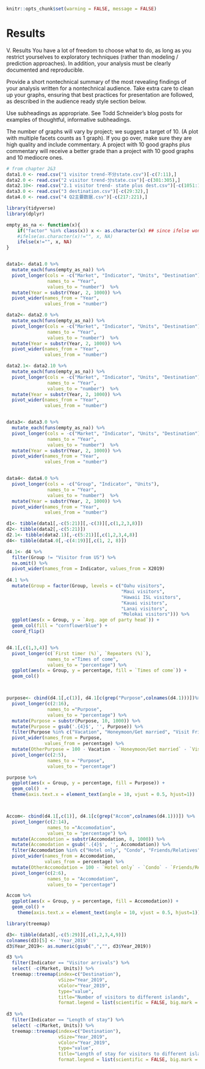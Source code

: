
```r
knitr::opts_chunk$set(warning = FALSE, message = FALSE)
```

# Results


V. Results
You have a lot of freedom to choose what to do, as long as you restrict yourselves to exploratory techniques (rather than modeling / prediction approaches). In addition, your analysis must be clearly documented and reproducible.

Provide a short nontechnical summary of the most revealing findings of your analysis written for a nontechnical audience. Take extra care to clean up your graphs, ensuring that best practices for presentation are followed, as described in the  audience ready style section  below.

Use subheadings as appropriate. See  Todd Schneider’s blog posts  for examples of thoughtful, informative subheadings.

The number of graphs will vary by project; we suggest a target of 10. (A plot with multiple facets counts as 1 graph).  If you go over, make sure they are high quality and include commentary.  A project with 10 good graphs plus commentary will receive a better grade than a project with 10 good graphs and 10 mediocre ones.


```r
# from chapter 2&3
data1.0 <- read.csv("1 visitor trend-不分state.csv")[-c(7:11),]
data2.0 <- read.csv("2 visitor trend-分state.csv")[-c(301:305),]
data2.10<- read.csv("2.1 visitor trend- state plus dest.csv")[-c(1051:1054),]
data3.0 <- read.csv("3 destination.csv")[-c(29:32),]
data4.0 <- read.csv("4 Q2主要数据.csv")[-c(217:221),]

library(tidyverse)
library(dplyr)

empty_as_na <- function(x){
    if("factor" %in% class(x)) x <- as.character(x) ## since ifelse wont work with factors
    #ifelse(as.character(x)!="", x, NA)
    ifelse(x!="", x, NA)
}


data1<- data1.0 %>% 
  mutate_each(funs(empty_as_na)) %>%
  pivot_longer(cols = -c("Market", "Indicator", "Units", "Destination"),
               names_to = "Year",
               values_to = "number")  %>%
  mutate(Year = substr(Year, 2, 1000)) %>%
  pivot_wider(names_from = "Year",
              values_from = "number")

data2<- data2.0 %>% 
  mutate_each(funs(empty_as_na)) %>%
  pivot_longer(cols = -c("Market", "Indicator", "Units", "Destination"),
               names_to = "Year",
               values_to = "number")  %>%
  mutate(Year = substr(Year, 2, 1000)) %>%
  pivot_wider(names_from = "Year",
              values_from = "number")

data2.1<- data2.10 %>% 
  mutate_each(funs(empty_as_na)) %>%
  pivot_longer(cols = -c("Market", "Indicator", "Units", "Destination"),
               names_to = "Year",
               values_to = "number")  %>%
  mutate(Year = substr(Year, 2, 1000)) %>%
  pivot_wider(names_from = "Year",
              values_from = "number")


data3<- data3.0 %>% 
  mutate_each(funs(empty_as_na)) %>%
  pivot_longer(cols = -c("Market", "Indicator", "Units", "Destination"),
               names_to = "Year",
               values_to = "number")  %>%
  mutate(Year = substr(Year, 2, 1000)) %>%
  pivot_wider(names_from = "Year",
              values_from = "number")


data4<- data4.0 %>%
  pivot_longer(cols = -c("Group", "Indicator", "Units"),
               names_to = "Year",
               values_to = "number")  %>%
  mutate(Year = substr(Year, 2, 1000)) %>%
  pivot_wider(names_from = "Year",
              values_from = "number")

d1<- tibble(data1[,-c(5:21)][,-c(3)][,c(1,2,3,8)])
d2<- tibble(data2[,-c(5:21)]) 
d2.1<- tibble(data2.1)[,-c(5:21)][,c(1,2,3,4,8)]
d4<- tibble(data4.0[,-c(4:19)][,c(1, 2, 8)])
```

```r
d4.1<- d4 %>%
  filter(Group != "Visitor from US") %>%
  na.omit() %>%
  pivot_wider(names_from = Indicator, values_from = X2019) 
  
d4.1 %>%
  mutate(Group = factor(Group, levels = c("Oahu visitors", 
                                          "Maui visitors",
                                          "Hawaii ISL visitors",
                                          "Kauai visitors",
                                          "Lanai visitors",
                                          "Molokai visitors"))) %>%
  ggplot(aes(x = Group, y = `Avg. age of party head`)) +
  geom_col(fill = "cornflowerblue") +
  coord_flip() 


d4.1[,c(1,3,4)] %>%
  pivot_longer(c(`First timer (%)`, `Repeaters (%)`), 
               names_to ="Times of come", 
               values_to = "percentage") %>%
  ggplot(aes(x = Group, y = percentage, fill = `Times of come`)) +
  geom_col() 



purpose<- cbind(d4.1[,c(1)], d4.1[c(grep("Purpose",colnames(d4.1)))])%>%
  pivot_longer(c(2:16), 
               names_to ="Purpose", 
               values_to = "percentage") %>%
  mutate(Purpose = substr(Purpose, 10, 1000)) %>%
  mutate(Purpose = gsub('.{4}$', '', Purpose)) %>%
  filter(Purpose %in% c("Vacation", "Honeymoon/Get married", "Visit Friends/Relative")) %>%
  pivot_wider(names_from = Purpose, 
              values_from = percentage) %>%
  mutate(OtherPurpose = 100 - Vacation - `Honeymoon/Get married` - `Visit Friends/Relative`) %>%
  pivot_longer(c(2:5),
               names_to = "Purpose",
               values_to = "percentage")

purpose %>%
  ggplot(aes(x = Group, y = percentage, fill = Purpose)) +
  geom_col()  +
  theme(axis.text.x = element_text(angle = 10, vjust = 0.5, hjust=1))



Accom<- cbind(d4.1[,c(1)], d4.1[c(grep("Accom",colnames(d4.1)))]) %>%
  pivot_longer(c(2:14), 
               names_to ="Accomodation", 
               values_to = "percentage") %>%
  mutate(Accomodation = substr(Accomodation, 8, 1000)) %>%
  mutate(Accomodation = gsub('.{4}$', '', Accomodation)) %>%
  filter(Accomodation %in% c("Hotel only", "Condo", "Friends/Relatives", "Rental house")) %>%
  pivot_wider(names_from = Accomodation, 
              values_from = percentage) %>%
  mutate(OtherAccomodation = 100 - `Hotel only` - `Condo` - `Friends/Relatives` - `Rental house`) %>%
  pivot_longer(c(2:6),
               names_to = "Accomodation",
               values_to = "percentage")

Accom %>%
  ggplot(aes(x = Group, y = percentage, fill = Accomodation)) +
  geom_col() +
    theme(axis.text.x = element_text(angle = 10, vjust = 0.5, hjust=1))

library(treemap)

d3<- tibble(data3[,-c(5:29)][,c(1,2,3,4,9)])
colnames(d3)[5] <- 'Year_2019'
d3$Year_2019<- as.numeric(gsub(",","", d3$Year_2019))

d3 %>%
  filter(Indicator == "Visitor arrivals") %>%
  select( -c(Market, Units)) %>%
  treemap::treemap(index=c("Destination"),
                   vSize="Year_2019",
                   vColor="Year_2019",
                   type="value",
                   title="Number of visitors to different islands",  
                   format.legend = list(scientific = FALSE, big.mark = " ")) 
  
d3 %>%
  filter(Indicator == "Length of stay") %>%
  select( -c(Market, Units)) %>%
  treemap::treemap(index=c("Destination"),
                   vSize="Year_2019",
                   vColor="Year_2019",
                   type="value",
                   title="Length of stay for visitors to different islands",  
                   format.legend = list(scientific = FALSE, big.mark = " ")) 




```